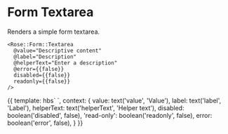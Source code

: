 
<Meta title="Rose|Form/Textarea" component="Form/Textarea" />

# Form Textarea

Renders a simple form textarea.

```htmlbars
<Rose::Form::Textarea
  @value="Descriptive content"
  @label="Description"
  @helperText="Enter a description"
  @error={{false}}
  disabled={{false}}
  readonly={{false}}
/>
```

<Preview>
  <Story name="Basic" height="10rem">{{
    template: hbs`
      <Rose::Form::Textarea
        @value={{value}}
        @label={{label}}
        @helperText={{helperText}}
        @error={{error}}
        disabled={{disabled}}
        readonly={{read-only}}
        />
    `,
    context: {
      value: text('value', 'Value'),
      label: text('label', 'Label'),
      helperText: text('helperText', 'Helper text'),
      disabled: boolean('disabled', false),
      'read-only': boolean('readonly', false),
      error: boolean('error', false),
    }
  }}</Story>
</Preview>
